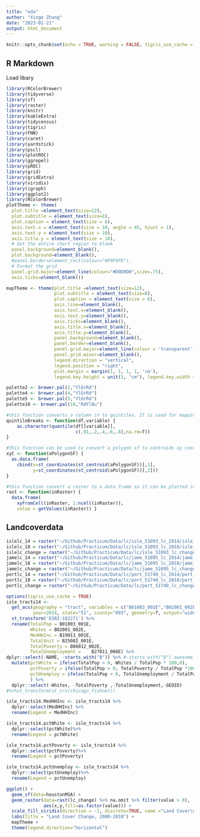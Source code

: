 ```yaml
---
title: "eda"
author: "Xinge Zhang"
date: "2023-01-21"
output: html_document
---
```


```r
knitr::opts_chunk$set(echo = TRUE, warning = FALSE, tigris_use_cache = TRUE)
```

## R Markdown

Load libary

```r
library(RColorBrewer)
library(tidyverse)
library(sf)
library(raster)
library(knitr)
library(kableExtra)
library(tidycensus)
library(tigris)
library(FNN)
library(caret)
library(yardstick)
library(pscl)
library(plotROC) 
library(ggrepel)
library(pROC)
library(grid)
library(gridExtra)
library(viridis)
library(igraph)
library(ggplot2)
library(RColorBrewer)
plotTheme <- theme(
  plot.title =element_text(size=12),
  plot.subtitle = element_text(size=8),
  plot.caption = element_text(size = 6),
  axis.text.x = element_text(size = 10, angle = 45, hjust = 1),
  axis.text.y = element_text(size = 10),
  axis.title.y = element_text(size = 10),
  # Set the entire chart region to blank
  panel.background=element_blank(),
  plot.background=element_blank(),
  #panel.border=element_rect(colour="#F0F0F0"),
  # Format the grid
  panel.grid.major=element_line(colour="#D0D0D0",size=.75),
  axis.ticks=element_blank())

mapTheme <- theme(plot.title =element_text(size=12),
                  plot.subtitle = element_text(size=8),
                  plot.caption = element_text(size = 6),
                  axis.line=element_blank(),
                  axis.text.x=element_blank(),
                  axis.text.y=element_blank(),
                  axis.ticks=element_blank(),
                  axis.title.x=element_blank(),
                  axis.title.y=element_blank(),
                  panel.background=element_blank(),
                  panel.border=element_blank(),
                  panel.grid.major=element_line(colour = 'transparent'),
                  panel.grid.minor=element_blank(),
                  legend.direction = "vertical", 
                  legend.position = "right",
                  plot.margin = margin(1, 1, 1, 1, 'cm'),
                  legend.key.height = unit(1, "cm"), legend.key.width = unit(0.2, "cm"))

palette2 <- brewer.pal(2,"YlOrRd")
palette4 <- brewer.pal(4,"YlOrRd")
palette5 <- brewer.pal(5,"YlOrRd")
palette10 <- brewer.pal(10,"RdYlBu")

#this function converts a column in to quintiles. It is used for mapping.
quintileBreaks <- function(df,variable) {
    as.character(quantile(df[[variable]],
                          c(.01,.2,.4,.6,.8),na.rm=T))
}

#This function can be used to convert a polygon sf to centroids xy coords.
xyC <- function(aPolygonSF) {
  as.data.frame(
    cbind(x=st_coordinates(st_centroid(aPolygonSF))[,1],
          y=st_coordinates(st_centroid(aPolygonSF))[,2]))
} 

#this function convert a raster to a data frame so it can be plotted in ggplot
rast <- function(inRaster) {
  data.frame(
    xyFromCell(inRaster, 1:ncell(inRaster)), 
    value = getValues(inRaster)) }
```

## Landcoverdata


```r
islelc_14 = raster("~/Github/Practicum/Data/lc/isle_51093_lc_2014/isle_51093_landcover_2014.tif")
islelc_18 = raster("~/Github/Practicum/Data/lc/isle_51093_lc_2018/isle_51093_landcover_2018.tif")
islelc_change = raster("~/Github/Practicum/Data/lc/isle_51093_lc_change_2014_2018/isle_51093_landcoverchange_20142018.tif")
jamelc_14 = raster("~/Github/Practicum/Data/lc/jame_51095_lc_2014/jame_51095_landcover_2014.tif")
jamelc_18 = raster("~/Github/Practicum/Data/lc/jame_51095_lc_2018/jame_51095_landcover_2018.tif")
jamelc_change = raster("~/Github/Practicum/Data/lc/jame_51095_lc_change_2014_2018/jame_51095_landcoverchange_20142018.tif")
portlc_14 = raster("~/Github/Practicum/Data/lc/port_51740_lc_2014/port_51740_landcover_2014.tif")
portlc_18 = raster("~/Github/Practicum/Data/lc/port_51740_lc_2018/port_51740_landcover_2018.tif")
portlc_change = raster("~/Github/Practicum/Data/lc/port_51740_lc_change_2014_2018/port_51740_landcoverchange_20142018.tif")
```

```r
options(tigris_use_cache = TRUE)
isle_tracts14 <- 
  get_acs(geography = "tract", variables = c("B01003_001E","B02001_002E","B19013_001E","B25002_001E","B06012_002E","B27011_008E"), 
          year=2014, state="51", county="093", geometry=T, output="wide") %>%
  st_transform('ESRI:102271') %>%
  rename(TotalPop = B01003_001E, 
         Whites = B02001_002E,
         MedHHInc = B19013_001E,
         TotalUnit = B25002_001E,
         TotalPoverty = B06012_002E,
         TotalUnemployment =    B27011_008E) %>%
dplyr::select(-NAME, -starts_with("B")) %>% #-starts_with("B") awesome!
  mutate(pctWhite = ifelse(TotalPop > 0, Whites / TotalPop * 100,0),
         pctPoverty = ifelse(TotalPop > 0, TotalPoverty / TotalPop *100, 0),
         pctUnemploy = ifelse(TotalPop > 0, TotalUnemployment / TotalPop *100, 0)
         ) %>%
  dplyr::select(-Whites, -TotalPoverty ,-TotalUnemployment,-GEOID)
#%>%st_transform(st_crs(chicago_fishnet)) 

isle_tracts14.MedHHInc <- isle_tracts14 %>%
  dplyr::select(MedHHInc) %>%
  rename(Legend = MedHHInc)

isle_tracts14.pctWhite <- isle_tracts14 %>%
  dplyr::select(pctWhite)%>%
  rename(Legend = pctWhite)

isle_tracts14.pctPoverty <- isle_tracts14 %>%
  dplyr::select(pctPoverty)%>%
  rename(Legend = pctPoverty)

isle_tracts14.pctUnemploy <- isle_tracts14 %>%
  dplyr::select(pctUnemploy)%>%
  rename(Legend = pctUnemploy)
```

```r
ggplot() +
  geom_sf(data=houstonMSA) +
  geom_raster(data=rast(lc_change) %>% na.omit %>% filter(value > 0), 
              aes(x,y,fill=as.factor(value))) +
  scale_fill_viridis(direction = -1, discrete=TRUE, name ="Land Cover\nChange") +
  labs(title = "Land Cover Change, 2000-2010") +
  mapTheme +
  theme(legend.direction="horizontal")
```

